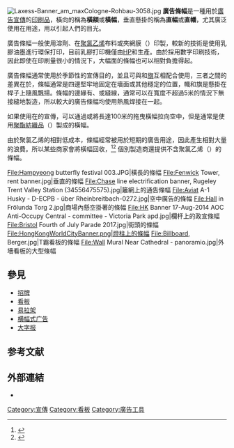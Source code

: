 [[File:Laxess-Banner_am_maxCologne-Rohbau-3058.jpg|thumb]]
'''廣告條幅'''是一種用於[[廣告|廣告]][[宣傳|宣傳]]的[[传播媒体|印刷品]]，橫向的稱為'''橫額'''或'''橫幅'''，垂直懸掛的稱為'''直幅'''或'''直幡'''，尤其廣泛使用在{{tsl|en|Out-of-home advertising|戶外廣告}}用途，用以引起人們的目光。

廣告條幅一般使用溶劑、{{tsl|de|UV-Direktdruck|UV直接印刷}}在[[聚氯乙烯|聚氯乙烯]]布料或夾網膜（{{lang|en|PVC fabric}}）印製，較新的技術是使用乳膠油墨進行環保打印，目前乳膠打印機僅由[[惠普|HP]]和{{tsl|ja|ミマキエンジニアリング|Mimaki}}生產。由於採用數字印刷技術，因此即使在印刷量很小的情況下，大幅面的條幅也可以相對負擔得起。

廣告條幅通常使用於季節性的宣傳目的，並且可與{{tsl|ja|幟}}和[[旗|旗]]互相配合使用，三者之間的差異在於，條幅通常是四邊堅牢地固定在墻面或其他穩定的位置，幟和旗是懸掛在桿子上隨風飄揚。條幅的邊緣有{{tsl|en|Bolt rope|滾邊}}、{{tsl|en|Grommet|索環|孔眼}}或縫線，通常可以在寬度不超過5米的情況下無接縫地製造，所以較大的廣告條幅均使用熱風焊接在一起。

如果使用在{{tsl|en|Aerial advertising|空中廣告}}的宣傳，可以通過{{tsl|en|Powered aircraft|動力飛機}}或{{tsl|en|Ultralight aviation|超輕型飛機}}將長達100米的拖曳橫幅拉向空中，但是通常是使用[[聚酯|聚酯]][[紡織品|紡織品]]（{{lang|en|Polyester fabric}}）製成的橫幅。

由於聚氯乙烯的相對低成本，條幅經常被用於短期的廣告用途，因此產生相對大量的浪費。所以某些商家會將橫幅回收，<ref>{{cite web|title=[新聞] 獨一無二！廢棄橫幅變身時尚再生背包|url=https://www.seinsights.asia/news/131/475|publisher=社企流|date=2012-06-18|access-date=2021-03-20|archive-date=2021-03-02|archive-url=https://web.archive.org/web/20210302071729/https://www.seinsights.asia/news/131/475|dead-url=no}}</ref><ref>{{cite web|title=打昔福喜園 善用廢料喚醒環保意識 廣告橫幅變手提袋|url=https://guangming.com.my/%E6%89%93%E6%98%94%E7%A6%8F%E5%96%9C%E5%9C%92-%E5%96%84%E7%94%A8%E5%BB%A2%E6%96%99%E5%96%9A%E9%86%92%E7%92%B0%E4%BF%9D%E6%84%8F%E8%AD%98-%E5%BB%A3%E5%91%8A%E6%A9%AB%E5%B9%85%E8%AE%8A%E6%89%8B%E6%8F%90|newspaper=光明日报|date=2017-06-23}}</ref> 個別製造商還提供不含聚氯乙烯（{{lang|en|PVC free}}）的條幅。

<gallery>
File:Hampyeong butterfly festival 003.JPG|橫長的條幅
File:Fenwick Tower, rent banner.jpg|垂直的條幅
File:Chase line electrification banner, Rugeley Trent Valley Station (34556475575).jpg|籬網上的通告條幅
File:Aviat A-1 Husky - D-ECPB - über Rheinbreitbach-0272.jpg|空中廣告的條幅
File:Hall in Frölunda Torg 2.jpg|商場內懸空掛著的條幅
File:HK Banner 17-Aug-2014 AOC Anti-Occupy Central - committee - Victoria Park apd.jpg|欄杆上的政宣條幅
File:Bristol Fourth of July Parade 2017.jpg|街頭的條幅
File:HongKongWorldCityBanner.png|燈柱上的條幅
File:Billboard, Berger.jpg|T霸看板的條幅
File:Wall Mural Near Cathedral - panoramio.jpg|外墻看板的大型條幅
</gallery>

== 參見 ==
* [[招牌|招牌]]
* [[看板|看板]]
* [[易拉架|易拉架]]
* [[横幅式广告|横幅式广告]]
* [[大字报|大字报]]

== 参考文献 ==
{{Reflist}}

== 外部連結 ==
{{wiktionary|廣告條幅}}
* {{Commonscat-inline|Banners}}
{{DEFAULTSORT:G}}
[[Category:宣傳|Category:宣傳]]
[[Category:看板|Category:看板]]
[[Category:廣告工具|Category:廣告工具]]